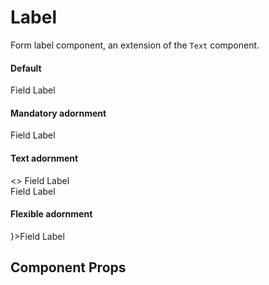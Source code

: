 
<Meta title="Components/Label" component={Label} />

# Label

Form label component, an extension of the `Text` component.

#### Default

<Preview>
  <Story name="default">
    <Label>Field Label</Label>
  </Story>
</Preview>

#### Mandatory adornment

<Preview>
  <Story name="mandatory">
    <Label required>Field Label</Label>
  </Story>
</Preview>


#### Text adornment

<Preview>
  <Story name="text adornment">
    <>
      <Label adornment="(optional)" mb={4}>Field Label</Label> <br/>
      <Label adornment="(more info)" required>Field Label</Label>
    </>
  </Story>
</Preview>

#### Flexible adornment

<Preview>
  <Story name="flexible adornment">
    <Label adornment={<Icons.Info color="brand.primary" fontSize={2} />}>Field Label</Label>
  </Story>
</Preview>

## Component Props

<Props of={Label} />
